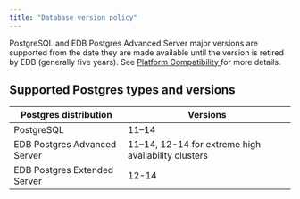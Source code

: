 ```yaml
---
title: "Database version policy"
---
```


PostgreSQL and EDB Postgres Advanced Server major versions are supported from the date they are made available until the version is retired by EDB (generally five years). See [Platform Compatibility ](https://www.enterprisedb.com/platform-compatibility#epas) for more details.

## Supported Postgres types and versions

| Postgres distribution        | Versions     | 
| ---------------------------- | ------------ | 
| PostgreSQL                   | 11–14        | 
| EDB Postgres Advanced Server | 11–14, 12-14 for extreme high availability clusters         | 
| EDB Postgres Extended Server | 12-14        | 
